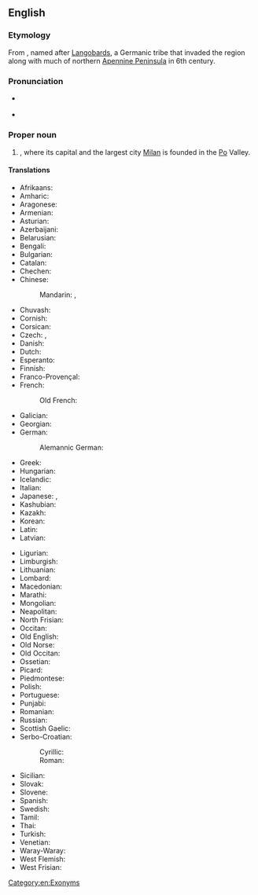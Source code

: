 ==English==
{{wikipedia}}

===Etymology===
From {{etyl|la|en}} {{m|la|Langobardia}}, named after [[Langobard|Langobards]], a Germanic tribe that invaded the region along with much of northern [[Apennine Peninsula]] in 6th century.

===Pronunciation===
* {{a|UK}} {{IPA|en|/ˈlɒmbədi/}}
* {{a|US}} {{IPA|en|/ˈlɑːmbəɹdi/}}

===Proper noun===
{{en-proper noun}}

# {{place|en|region|in northern|c/Italy}}, where its capital and the largest city [[Milan]] is founded in the [[Po]] Valley.

====Translations====
{{trans-top|region in northern Italy}}
* Afrikaans: {{t|af|Lombardye}}
* Amharic: {{t|am|ሎምባርዲያ}}
* Aragonese: {{t|an|Lombardía}}
* Armenian: {{t+|hy|Լոմբարդիա|sc=Armn}}
* Asturian: {{t|ast|Lumbardia|f}}
* Azerbaijani: {{t|az|Lombardiya}}
* Belarusian: {{t|be|Ламба́рдыя|f}}
* Bengali: {{t|bn|লোম্বার্ডি}}
* Bulgarian: {{t|bg|Ломба́рдия|f|sc=Cyrl}}
* Catalan: {{t|ca|Llombardia|f}}
* Chechen: {{t|ce|Ломба́рди}}
* Chinese:
*: Mandarin: {{t|cmn|倫巴第|sc=Hani}}, {{t|cmn|伦巴第|tr=Lúnbādì|sc=Hani}}
* Chuvash: {{t|cv|Ломба́рди}}
* Cornish: {{t|kw|Lombardi}}
* Corsican: {{t|co|Lumbardia|f}}
* Czech: {{t|cs|Lombardie|f}}, {{t|cs|Lombardsko|n}}
* Danish: {{t|da|Lombardiet}}
* Dutch: {{t+|nl|Lombardije|n}}
* Esperanto: {{t|eo|Lombardujo}}
* Finnish: {{t+|fi|Lombardia}}
* Franco-Provençal: {{t|frp|Lombardie|f}}
* French: {{t+|fr|Lombardie|f}}
*: Old French: {{t|fro|Lonbardie}}
* Galician: {{t|gl|Lombardía|f}}
* Georgian: {{t|ka|ლომბარდია}}
* German: {{t+|de|Lombardei|f}}
*: Alemannic German: {{t|gsw|Lombardei}}
* Greek: {{t|el|Λομβαρδία|f}}
* Hungarian: {{t+|hu|Lombardia}}
* Icelandic: {{t|is|Langbarðaland|n}}
* Italian: {{t+|it|Lombardia|f}}
* Japanese: {{t|ja|ロンバルディア|tr=Ronbarudia|sc=Jpan}}, {{t|ja|ロンバルディア州|tr=ロンバルディアしゅう, Ronbarudia shū|sc=Jpan}}
* Kashubian: {{t|csb|Lombardiô}}
* Kazakh: {{t|kk|Ломба́рдия}}
* Korean: {{t|ko|롬바르디아주}}
* Latin: {{t|la|Langobardia}}
* Latvian: {{t|lv|Lombardija|f}}
{{trans-mid}}
* Ligurian: {{t|lij|Lombardïa}}
* Limburgish: {{t|li|Lombardije}}
* Lithuanian: {{t|lt|Lombardija|f}}
* Lombard: {{t|lmo|Lumbardia}}
* Macedonian: {{t|mk|Ломбардија|f}}
* Marathi: {{t|mr|लोंबार्दिया}}
* Mongolian: {{t|mn|Ломба́рд}}
* Neapolitan: {{t|nap|Lummardìa}}
* North Frisian: {{t|frr|Lombardei}}
* Occitan: {{t|oc|Lombardia|f}}
* Old English: {{t|ang|Langbeardnaland}}
* Old Norse: {{t|non|Lumbarðaland|n}}
* Old Occitan: {{t|pro|Llompartia}}
* Ossetian: {{t|os|Ломбарди}}
* Picard: {{t|pcd|Lombardie}}
* Piedmontese: {{t|pms|Lombardìa|f}}
* Polish: {{t+|pl|Lombardia|f}}
* Portuguese: {{t|pt|Lombardia|f}}
* Punjabi: {{t|pa|ਲੋਂਬਾਰਦੀਆ}}
* Romanian: {{t|ro|Lombardia|f}}
* Russian: {{t+|ru|Ломба́рдия|f}}
* Scottish Gaelic: {{t|gd|Lombardaidh}}
* Serbo-Croatian:
*: Cyrillic: {{t|sh|Ломба̀рдија|f}}
*: Roman: {{t+|sh|Lombàrdija|f}}
* Sicilian: {{t|scn|Lummardìa|f}}
* Slovak: {{t|sk|Lombardsko}}
* Slovene: {{t+|sl|Lombardija|f}}
* Spanish: {{t|es|Lombardía|f}}
* Swedish: {{t|sv|Lombardiet}}
* Tamil: {{t|ta|லோம்பார்டி}}
* Thai: {{t|th|ลอมบาร์เดีย|tr=Lom-baa-dia}}
* Turkish: {{t+|tr|Lombardiya}}
* Venetian: {{t|vec|Łonbardia|f}}
* Waray-Waray: {{t|war|Lombardiya}}
* West Flemish: {{t|vls|Lombardeye}}
* West Frisian: {{t|fy|Lombardije}}
{{trans-bottom}}

[[Category:en:Exonyms]]